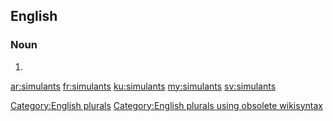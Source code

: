 ==English==

===Noun===
{{head|en}}

# {{plural of|simulant}}

[[Category:English plurals]][[Category:English plurals using obsolete wikisyntax]]

[[ar:simulants]]
[[fr:simulants]]
[[ku:simulants]]
[[my:simulants]]
[[sv:simulants]]